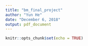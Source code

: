 ```yaml
---
title: "bm_final_project"
author: "Yun He"
date: "December 6, 2018"
output: pdf_document
---
```


```r
knitr::opts_chunk$set(echo = TRUE)
```

## 

##
